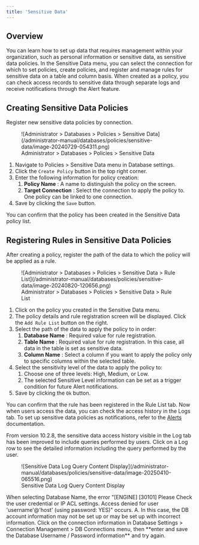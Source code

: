 ```yaml
---
title: 'Sensitive Data'
---
```



## Overview

You can learn how to set up data that requires management within your organization, such as personal information or sensitive data, as sensitive data policies. In the Sensitive Data menu, you can select the connection for which to set policies, create policies, and register and manage rules for sensitive data on a table and column basis. When created as a policy, you can check access records to sensitive data through separate logs and receive notifications through the Alert feature.

## Creating Sensitive Data Policies

Register new sensitive data policies by connection.

<figure data-layout="center" data-align="center">
![Administrator &gt; Databases &gt; Policies &gt; Sensitive Data](/administrator-manual/databases/policies/sensitive-data/image-20240729-054311.png)
<figcaption>
Administrator &gt; Databases &gt; Policies &gt; Sensitive Data
</figcaption>
</figure>

1. Navigate to Policies &gt; Sensitive Data menu in Database settings.
2. Click the `Create Policy` button in the top right corner.
3. Enter the following information for policy creation:
    1.  **Policy Name**  : A name to distinguish the policy on the screen.
    2.  **Target Connection**  : Select the connection to apply the policy to. One policy can be linked to one connection.
4. Save by clicking the `Save` button.

You can confirm that the policy has been created in the Sensitive Data policy list.

## Registering Rules in Sensitive Data Policies

After creating a policy, register the path of the data to which the policy will be applied as a rule.

<figure data-layout="center" data-align="center">
![Administrator &gt; Databases &gt; Policies &gt; Sensitive Data &gt; Rule List](/administrator-manual/databases/policies/sensitive-data/image-20240820-120656.png)
<figcaption>
Administrator &gt; Databases &gt; Policies &gt; Sensitive Data &gt; Rule List
</figcaption>
</figure>

1. Click on the policy you created in the Sensitive Data menu.
2. The policy details and rule registration screen will be displayed. Click the `Add Rule List` button on the right.
3. Select the path of the data to apply the policy to in order:
    1.  **Database Name**  : Required value for rule registration.
    2.  **Table Name**  : Required value for rule registration. In this case, all data in the table is set as sensitive data.
    3.  **Column Name**  : Select a column if you want to apply the policy only to specific columns within the selected table.
4. Select the sensitivity level of the data to apply the policy to:
    1. Choose one of three levels: High, Medium, or Low.
    2. The selected Sensitive Level information can be set as a trigger condition for future Alert notifications.
5. Save by clicking the `Ok` button.

You can confirm that the rule has been registered in the Rule List tab. Now when users access the data, you can check the access history in the Logs tab. To set up sensitive data policies as notifications, refer to the [Alerts](../../general/company-management/alerts) documentation.

<Callout type="info">
From version 10.2.8, the sensitive data access history visible in the Log tab has been improved to include queries performed by users. Click on a Log row to see the detailed information including the query performed by the user.
<figure data-layout="center" data-align="center">
![Sensitive Data Log Query Content Display](/administrator-manual/databases/policies/sensitive-data/image-20250410-065516.png)
<figcaption>
Sensitive Data Log Query Content Display
</figcaption>
</figure>
</Callout>

<Callout type="important">
When selecting Database Name, the error "[ENGINE] [30101] Please Check the user credential or IP ACL settings. Access denied for user 'username'@'host' (using password: YES)" occurs.
A. In this case, the DB account information may not be set up or may be set up with incorrect information. Click on the connection information in Database Settings &gt; Connection Management &gt; DB Connections menu, then **enter and save the Database Username / Password information** and try again.
</Callout>
